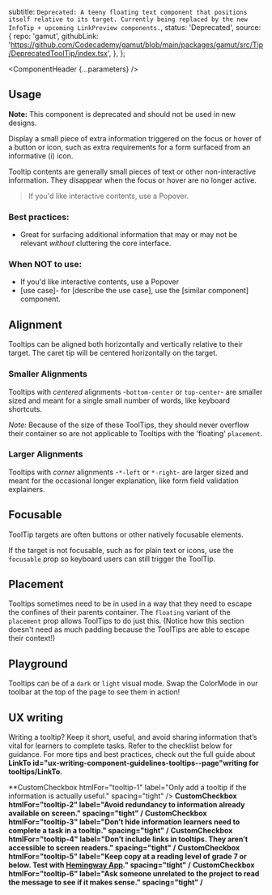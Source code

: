 


  subtitle: `Deprecated: A teeny floating text component that positions itself relative to its target. Currently being replaced by the new InfoTip + upcoming LinkPreview components.`,
  status: 'Deprecated',
  source: {
    repo: 'gamut',
    githubLink:
      'https://github.com/Codecademy/gamut/blob/main/packages/gamut/src/Tip/DeprecatedToolTip/index.tsx',
  },
};

<Meta of={DeprecatedToolTipStories} />

<ComponentHeader {...parameters} />

## Usage
**Note:** This component is deprecated and should not be used in new designs.

Display a small piece of extra information triggered on the focus or hover of a button or icon, such as extra requirements for a form surfaced from an informative (i) icon.

Tooltip contents are generally small pieces of text or other non-interactive information.
They disappear when the focus or hover are no longer active.

> If you'd like interactive contents, use a <LinkTo id="molecules-popover">Popover</LinkTo>.


### Best practices:
- Great for surfacing additional information that may or may not be relevant _without_ cluttering the core interface.


### When NOT to use:

- If you'd like interactive contents, use a <LinkTo id="molecules-popover">Popover</LinkTo>
- [use case]- for [describe the use case], use the [similar component] component.

## Alignment

Tooltips can be aligned both horizontally and vertically relative to their target.
The caret tip will be centered horizontally on the target.

### Smaller Alignments

Tooltips with _centered_ alignments -`bottom-center` or `top-center`- are smaller sized and meant for a single small number of words, like keyboard shortcuts.

_Note:_ Because of the size of these ToolTips, they should never overflow their container so are not applicable to Tooltips with the 'floating' `placement`.

<Canvas of={DeprecatedToolTipStories.SmallAlignments} />

### Larger Alignments

Tooltips with _corner_ alignments -`*-left` or `*-right`- are larger sized and meant for the occasional longer explanation, like form field validation explainers.

<Canvas of={DeprecatedToolTipStories.LargerAlignments} />

## Focusable

ToolTip targets are often buttons or other natively focusable elements.

If the target is not focusable, such as for plain text or icons, use the `focusable` prop so keyboard users can still trigger the ToolTip.

<Canvas of={DeprecatedToolTipStories.Focusable} />

## Placement

Tooltips sometimes need to be in used in a way that they need to escape the confines of their parents container. The `floating` variant of the `placement` prop allows ToolTips to do just this. (Notice how this section doesn't need as much padding because the ToolTips are able to escape their context!)

<Canvas of={DeprecatedToolTipStories.Placement} />


## Playground
Tooltips can be of a `dark` or `light` visual mode. Swap the ColorMode in our toolbar at the top of the page to see them in action!

<Canvas sourceState="shown" of={DeprecatedToolTipStories.SmallAlignments} />

<Controls />

## UX writing
Writing a tooltip? Keep it short, useful, and avoid sharing information that’s vital for learners to complete tasks. Refer to the checklist below for guidance. For more tips and best practices, check out the full guide about **LinkTo id="ux-writing-component-guidelines-tooltips--page"**writing for tooltips**/LinkTo**.

**CustomCheckbox
  htmlFor="tooltip-1"
  label="Only add a tooltip if the information is actually useful."
  spacing="tight"
/>
**CustomCheckbox
  htmlFor="tooltip-2"
  label="Avoid redundancy to information already available on screen."
  spacing="tight"
/**
**CustomCheckbox
  htmlFor="tooltip-3"
  label="Don’t hide information learners need to complete a task in a tooltip."
  spacing="tight"
/**
**CustomCheckbox
  htmlFor="tooltip-4"
  label="Don’t include links in tooltips. They aren’t accessible to screen readers."
  spacing="tight"
/**
**CustomCheckbox
  htmlFor="tooltip-5"
  label="Keep copy at a reading level of grade 7 or below. Test with [Hemingway App](https://hemingwayapp.com/)."
  spacing="tight"
/**
**CustomCheckbox
  htmlFor="tooltip-6"
  label="Ask someone unrelated to the project to read the message to see if it makes sense."
  spacing="tight"
/**
